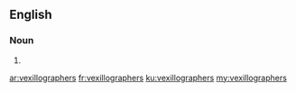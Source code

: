 ==English==

===Noun===
{{head|en}}

# {{plural of|vexillographer}}

[[ar:vexillographers]]
[[fr:vexillographers]]
[[ku:vexillographers]]
[[my:vexillographers]]